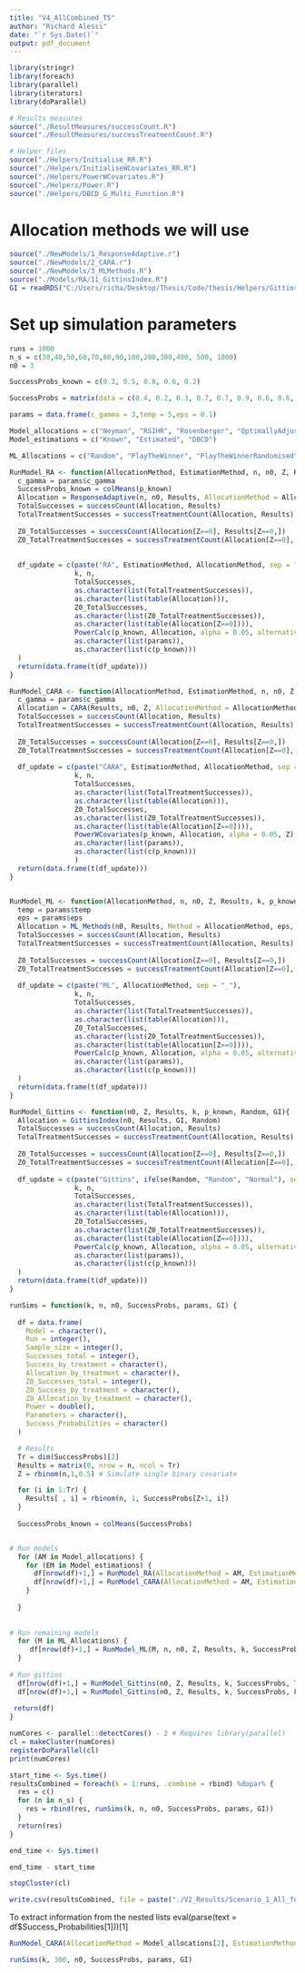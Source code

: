 ```yaml
---
title: "V4_AllCombined_T5"
author: "Richard Alessi"
date: "`r Sys.Date()`"
output: pdf_document
---
```

```r
library(stringr)
library(foreach)
library(parallel)
library(iterators)
library(doParallel)
```


```r
# Results measures
source("./ResultMeasures/successCount.R")
source("./ResultMeasures/successTreatmentCount.R")

# Helper files
source("./Helpers/Initialise_RR.R")
source("./Helpers/InitialiseWCovariates_RR.R")
source("./Helpers/PowerWCovariates.R")
source("./Helpers/Power.R")
source("./Helpers/DBCD_G_Multi_Function.R")
```

# Allocation methods we will use
```r
source("./NewModels/1_ResponseAdaptive.r")
source("./NewModels/2_CARA.r")
source("./NewModels/3_MLMethods.R")
source("./Models/RA/11_GittinsIndex.R")
GI = readRDS("C:/Users/richa/Desktop/Thesis/Code/thesis/Helpers/GittinsMatrix.rds")
```

# Set up simulation parameters
```r
runs = 1000
n_s = c(30,40,50,60,70,80,90,100,200,300,400, 500, 1000)
n0 = 3

SuccessProbs_known = c(0.3, 0.5, 0.8, 0.6, 0.2)

SuccessProbs = matrix(data = c(0.4, 0.2, 0.3, 0.7, 0.7, 0.9, 0.6, 0.6, 0.15, 0.25), nrow = 2, ncol = 5)

params = data.frame(c_gamma = 3,temp = 5,eps = 0.1)

Model_allocations = c("Neyman", "RSIHR", "Rosenberger", "OptimallyAdjusted")
Model_estimations = c("Known", "Estimated", "DBCD")

ML_Allocations = c("Random", "PlayTheWinner", "PlayTheWinnerRandomised", "EpsilonGreedy", "SoftMax")

```

```r
RunModel_RA <- function(AllocationMethod, EstimationMethod, n, n0, Z, Results, k, p_known, params){
  c_gamma = params$c_gamma
  SuccessProbs_known = colMeans(p_known)
  Allocation = ResponseAdaptive(n, n0, Results, AllocationMethod = AllocationMethod, EstimationMethod = EstimationMethod, p_known =  SuccessProbs_known, gam = c_gamma)
  TotalSuccesses = successCount(Allocation, Results)
  TotalTreatmentSuccesses = successTreatmentCount(Allocation, Results)
  
  Z0_TotalSuccesses = successCount(Allocation[Z==0], Results[Z==0,])
  Z0_TotalTreatmentSuccesses = successTreatmentCount(Allocation[Z==0], Results[Z==0,])
  
  
  df_update = c(paste("RA", EstimationMethod, AllocationMethod, sep = "_"),
                k, n, 
                TotalSuccesses,
                as.character(list(TotalTreatmentSuccesses)),
                as.character(list(table(Allocation))), 
                Z0_TotalSuccesses,
                as.character(list(Z0_TotalTreatmentSuccesses)),
                as.character(list(table(Allocation[Z==0]))),
                PowerCalc(p_known, Allocation, alpha = 0.05, alternative = "two.sided"),
                as.character(list(params)),
                as.character(list(c(p_known)))
  )
  return(data.frame(t(df_update)))
}

RunModel_CARA <- function(AllocationMethod, EstimationMethod, n, n0, Z, Results, k, p_known, params){
  c_gamma = params$c_gamma
  Allocation = CARA(Results, n0, Z, AllocationMethod = AllocationMethod, EstimationMethod = EstimationMethod, p_known =  p_known, gam = c_gamma)
  TotalSuccesses = successCount(Allocation, Results)
  TotalTreatmentSuccesses = successTreatmentCount(Allocation, Results)
  
  Z0_TotalSuccesses = successCount(Allocation[Z==0], Results[Z==0,])
  Z0_TotalTreatmentSuccesses = successTreatmentCount(Allocation[Z==0], Results[Z==0,])
  
  df_update = c(paste("CARA", EstimationMethod, AllocationMethod, sep = "_"),
                k, n, 
                TotalSuccesses,
                as.character(list(TotalTreatmentSuccesses)),
                as.character(list(table(Allocation))), 
                Z0_TotalSuccesses,
                as.character(list(Z0_TotalTreatmentSuccesses)),
                as.character(list(table(Allocation[Z==0]))),
                PowerWCovariates(p_known, Allocation, alpha = 0.05, Z),
                as.character(list(params)),
                as.character(list(c(p_known)))
                )
  return(data.frame(t(df_update)))
}


RunModel_ML <- function(AllocationMethod, n, n0, Z, Results, k, p_known, params){
  temp = params$temp
  eps = params$eps
  Allocation = ML_Methods(n0, Results, Method = AllocationMethod, eps, temp)
  TotalSuccesses = successCount(Allocation, Results)
  TotalTreatmentSuccesses = successTreatmentCount(Allocation, Results)
  
  Z0_TotalSuccesses = successCount(Allocation[Z==0], Results[Z==0,])
  Z0_TotalTreatmentSuccesses = successTreatmentCount(Allocation[Z==0], Results[Z==0,])
  
  df_update = c(paste("ML", AllocationMethod, sep = "_"),
                k, n, 
                TotalSuccesses,
                as.character(list(TotalTreatmentSuccesses)),
                as.character(list(table(Allocation))), 
                Z0_TotalSuccesses,
                as.character(list(Z0_TotalTreatmentSuccesses)),
                as.character(list(table(Allocation[Z==0]))),
                PowerCalc(p_known, Allocation, alpha = 0.05, alternative = "two.sided"),
                as.character(list(params)),
                as.character(list(c(p_known)))
  )
  return(data.frame(t(df_update)))
}

RunModel_Gittins <- function(n0, Z, Results, k, p_known, Random, GI){
  Allocation = GittinsIndex(n0, Results, GI, Random)
  TotalSuccesses = successCount(Allocation, Results)
  TotalTreatmentSuccesses = successTreatmentCount(Allocation, Results)
  
  Z0_TotalSuccesses = successCount(Allocation[Z==0], Results[Z==0,])
  Z0_TotalTreatmentSuccesses = successTreatmentCount(Allocation[Z==0], Results[Z==0,])
  
  df_update = c(paste("Gittins", ifelse(Random, "Random", "Normal"), sep = "_"),
                k, n, 
                TotalSuccesses,
                as.character(list(TotalTreatmentSuccesses)),
                as.character(list(table(Allocation))), 
                Z0_TotalSuccesses,
                as.character(list(Z0_TotalTreatmentSuccesses)),
                as.character(list(table(Allocation[Z==0]))),
                PowerCalc(p_known, Allocation, alpha = 0.05, alternative = "two.sided"),
                as.character(list(params)),
                as.character(list(c(p_known)))
  )
  return(data.frame(t(df_update)))
}

```



```r

runSims = function(k, n, n0, SuccessProbs, params, GI) {
  
  df = data.frame(
    Model = character(),
    Run = integer(),
    Sample_size = integer(),
    Successes_total = integer(),
    Success_by_treatment = character(),
    Allocation_by_treatment = character(),
    Z0_Successes_total = integer(),
    Z0_Success_by_treatment = character(),
    Z0_Allocation_by_treatment = character(),
    Power = double(),
    Parameters = character(),
    Success_Probabilities = character()
  )

  # Results
  Tr = dim(SuccessProbs)[2]
  Results = matrix(0, nrow = n, ncol = Tr)
  Z = rbinom(n,1,0.5) # Simulate single binary covariate

  for (i in 1:Tr) {
    Results[ , i] = rbinom(n, 1, SuccessProbs[Z+1, i]) 
  }
  
  SuccessProbs_known = colMeans(SuccessProbs)


# Run models
  for (AM in Model_allocations) {
    for (EM in Model_estimations) {
      df[nrow(df)+1,] = RunModel_RA(AllocationMethod = AM, EstimationMethod = EM, n, n0, Z, Results, k, p_known = SuccessProbs, params)
      df[nrow(df)+1,] = RunModel_CARA(AllocationMethod = AM, EstimationMethod = EM, n, n0, Z, Results, k, p_known = SuccessProbs, params)
    }
    
  }
  
  
# Run remaining models
  for (M in ML_Allocations) {
     df[nrow(df)+1,] = RunModel_ML(M, n, n0, Z, Results, k, SuccessProbs_known, params)
  }
  
# Run gittins
  df[nrow(df)+1,] = RunModel_Gittins(n0, Z, Results, k, SuccessProbs, TRUE, GI)
  df[nrow(df)+1,] = RunModel_Gittins(n0, Z, Results, k, SuccessProbs, FALSE, GI)
  
 return(df)
}


```


```r
numCores <- parallel::detectCores() - 2 # Requires library(parallel)
cl = makeCluster(numCores)
registerDoParallel(cl)
print(numCores)
```




```r
start_time <- Sys.time()
resultsCombined = foreach(k = 1:runs, .combine = rbind) %dopar% {
  res = c()
  for (n in n_s) {
    res = rbind(res, runSims(k, n, n0, SuccessProbs, params, GI))
  }
  return(res)
}

end_time <- Sys.time()

end_time - start_time
```

```r
stopCluster(cl)
```

```r
write.csv(resultsCombined, file = paste("./V2_Results/Scenario_1_All_full_run_5T_",format(Sys.time(), "%Y%m%d"),".csv", sep = ""))
```



To extract information from the nested lists
eval(parse(text = df$Success_Probabilities[1]))[1]


```r
RunModel_CARA(AllocationMethod = Model_allocations[2], EstimationMethod = Model_estimations[2], n, n0, Z, Results, k, p_known = SuccessProbs, params)
```
```r
runSims(k, 300, n0, SuccessProbs, params, GI)
```

